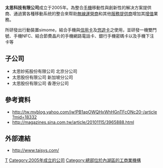{{citation style|time=2013-04-26T07:28:36+00:00}}
'''太思科技有限公司'''成立于2005年。為整合[[手機|手機]]移動性與創新性的解决方案提供商、通過實各種移動系统的整合來帮助[[無線運營商|無線運營商]]和其他[[服務提供商|服務提供商]]增加其[[增值|增值]]業務。

所研發出行動裝置simome，結合手機與[[信用卡|信用卡]]及[[悠遊卡|悠遊卡]]之使用，並研發一機雙門號、手機NFC、結合節費晶片的手機網路電話卡、銀行手機密碼卡以及手機下注卡等

==子公司==
* 太思妙拓股份有限公司 北京分公司
* 太思股份有限公司  新加坡分公司
* 太思股份有限公司  香港分公司

==參考資料==
* http://tw.myblog.yahoo.com/jw!PB1apOWQHxWhHGnTFcONc20-/article?mid=18332{{Wayback|url=http://tw.myblog.yahoo.com/jw!PB1apOWQHxWhHGnTFcONc20-/article?mid=18332 |date=20200202092804 }}
* http://magazines.sina.com.tw/article/20101115/3965888.html{{dead link|date=2017年12月 |bot=InternetArchiveBot |fix-attempted=yes }}

==外部連結==
* http://www.taisys.com/{{Wayback|url=http://www.taisys.com/ |date=20110203051849 }}

[[Category:臺灣行動支付公司|T]]
[[Category:2005年成立的公司|Category:2005年成立的公司]]
[[Category:總部位於內湖區的工商業機構|Category:總部位於內湖區的工商業機構]]